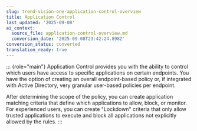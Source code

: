 ```yaml
---
slug: trend-vision-one-application-control-overview
title: Application Control
last_updated: '2025-09-08'
ai_context:
  source_file: application-control-overview.md
  conversion_date: '2025-09-08T23:42:24.898Z'
conversion_status: converted
translation_ready: true
---
```


::: {role="main"}
Application Control provides you with the ability to control which users have access to specific applications on certain endpoints. You have the option of creating an overall endpoint-based policy or, if integrated with Active Directory, very granular user-based policies per endpoint.

After determining the scope of the policy, you can create application matching criteria that define which applications to allow, block, or monitor. For experienced users, you can create "Lockdown" criteria that only allow trusted applications to execute and block all applications not explicitly allowed by the rules.
:::
